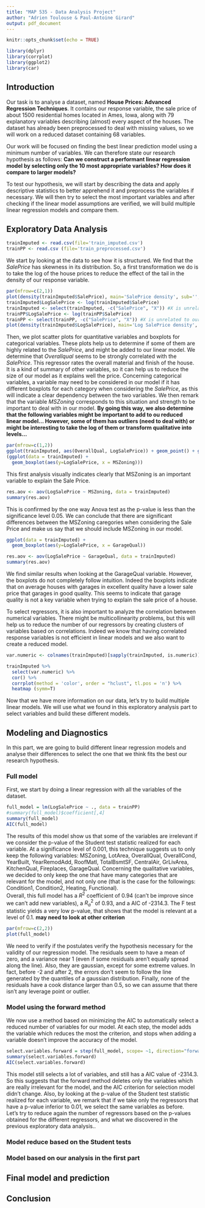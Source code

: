 ```yaml
---
title: "MAP 535 - Data Analysis Project"
author: "Adrien Toulouse & Paul-Antoine Girard"
output: pdf_document
---
```


```r
knitr::opts_chunk$set(echo = TRUE)
```

```r
library(dplyr)
library(corrplot)
library(ggplot2)
library(car)
```

## Introduction

Our task is to analyse a dataset, named **House Prices: Advanced Regression Techniques**. It contains our response variable, the sale price of about 1500 residential homes located in Ames, Iowa, along with 79 explanatory variables describing (almost) every aspect of the houses. The dataset has already been preprocessed to deal with missing values, so we will work on a reduced dataset containing 68 variables.

Our work will be focused on finding the best linear prediction model using a minimum number of variables. We can therefore state our research hypothesis as follows: **Can we construct a performant linear regression model by selecting only the 10 most appropriate variables? How does it compare to larger models?** 

To test our hypothesis, we will start by describing the data and apply descriptive statistics to better apprehend it and preprocess the variables if necessary. We will then try to select the most important variables and after checking if the linear model assumptions are verified, we will build multiple linear regression models and compare them.


## Exploratory Data Analysis

```r
trainImputed <- read.csv(file='train_imputed.csv')
trainPP <- read.csv (file='train_preprocessed.csv')
```

We start by looking at the data to see how it is structured. We find that the *SalePrice* has skewness in its distribution. So, a first transformation we do is to take the log of the house prices to reduce the effect of the tail in the density of our response variable.

```r
par(mfrow=c(2,1)) 
plot(density(trainImputed$SalePrice), main='SalePrice density', sub='', xlab='', ylab='')
trainImputed$LogSalePrice <- log(trainImputed$SalePrice)
trainImputed <- select(trainImputed, -c("SalePrice", "X")) #X is unrelated to our study
trainPP$LogSalePrice <- log(trainPP$SalePrice)
trainPP <- select(trainPP, -c("SalePrice", "X")) #X is unrelated to our study
plot(density(trainImputed$LogSalePrice), main='Log SalePrice density', sub='', xlab='', ylab='')
```

Then, we plot scatter plots for quantitative variables and boxplots for categorical variables. These plots help us to determine if some of them are highly related to the *SalePrice*, and might be added to our linear model. We determine that *Overallqual* seems to be strongly correlated with the *SalePrice*. This regressor rates the overall material and finish of the house. It is a kind of summary of other variables, so it can help us to reduce the size of our model as it explains well the price. Concerning categorical variables, a variable may need to be considered in our model if it has different boxplots for each category when considering the *SalePrice*, as this will indicate a clear dependency between the two variables. We then remark that the variable *MSZoning* corresponds to this situation and strength to be important to deal with in our model.
**By going this way, we also determine that the following variables might be important to add to ou reduced linear model... However, some of them has outliers (need to deal with) or might be interesting to take the log of them or transform qualitative into levels...**
```r
par(mfrow=c(1,2)) 
ggplot(trainImputed, aes(OverallQual, LogSalePrice)) + geom_point() + geom_smooth()
(ggplot(data = trainImputed) + 
  geom_boxplot(aes(y=LogSalePrice, x = MSZoning)))
```


This first analysis visually indicates clearly that MSZoning is an important variable to explain the Sale Price.
```r
res.aov <- aov(LogSalePrice ~ MSZoning, data = trainImputed)
summary(res.aov)
```

This is confirmed by the one way Anova test as the p-value is less than the significance level 0.05. We can conclude that there are significant differences between the MSZoning caregories when considering the Sale Price and make us say that we should include MSZoning in our model.
```r
ggplot(data = trainImputed) + 
  geom_boxplot(aes(y=LogSalePrice, x = GarageQual))
```

```r
res.aov <- aov(LogSalePrice ~ GarageQual, data = trainImputed)
summary(res.aov)
```

We find similar results when looking at the GarageQual variable. However, the boxplots do not completely follow intuition. Indeed the boxplots indicate that on average houses with garages in excellent quality have a lower sale price that garages in good quality. This seems to indicate that garage quality is not a key variable when trying to explain the sale price of a house.


To select regressors, it is also important to analyze the correlation between numerical variables. There might be multicollinearity problems, but this will help us to reduce the number of our regressors by creating clusters of variables based on correlations. Indeed we know that having correlated response variables is not efficient in linear models and we also want to create a reduced model.  

```r
var.numeric <- colnames(trainImputed)[sapply(trainImputed, is.numeric)]

trainImputed %>%
  select(var.numeric) %>%
  cor() %>%
  corrplot(method = 'color', order = "hclust", tl.pos = 'n') %>%
  heatmap (symm=T)
```

Now that we have more information on our data, let's try to build multiple linear models. We will use what we found in this exploratory analysis part to select variables and build these different models. 

## Modeling and Diagnostics

In this part, we are going to build different linear regression models and analyse their differences to select the one that we think fits the best our research hypothesis.

### Full model
First, we start by doing a linear regression with all the variables of the dataset. 

```r
full_model = lm(LogSalePrice ~ ., data = trainPP)
#summary(full_model)$coefficient[,4]
summary(full_model)
AIC(full_model)
```

The results of this model show us that some of the variables are irrelevant if we consider the p-value of the Student test statistic realized for each variable. At a significance level of 0.001, this technique suggests us to only keep the following variables: MSZoning, LotArea, OverallQual, OverallCond, YearBuilt, YearRemodAdd, RoofMatl, TotalBsmtSF, CentralAir, GrLivArea, KitchenQual, Fireplaces, GarageQual. Concerning the qualitative variables, we decided to only keep the one that have many categories that are relevant for the model, and not only one (that is the case for the followings: Condition1, Condition2, Heating, Functional).  
Overall, this full model has a $R^2$ coefficient of 0.94 (can't be improve since we can't add new variables), a $R^2_a$ of 0.93, and a AIC of -2314.3. The F test statistic yields a very low p-value, that shows that the model is relevant at a level of 0.1.
**may need to look at other criterion**

```r
par(mfrow=c(2,2))
plot(full_model)
```

We need to verify if the postulates verify the hypothesis necessary for the validity of our regression model. The residuals seem to have a mean of zero, and a variance near 1 (even if some residuals aren't equally spread along the line). Also, they are gaussian, except for some extreme values. In fact, before -2 and after 2, the errors don't seem to follow the line generated by the quantiles of a gaussian distribution. Finally, none of the residuals have a cook distance larger than 0.5, so we can assume that there isn't any leverage point or outlier.

### Model using the forward method

We now use a method based on minimizing the AIC to automatically select a reduced number of variables for our model. At each step, the model adds the variable which reduces the most the criterion, and stops when adding a variable doesn't improve the accuracy of the model.

```r
select.variables.forward = step(full_model, scope= ~1, direction="forward", trace=FALSE) 
summary(select.variables.forward)
AIC(select.variables.forward)
```

This model still selects a lot of variables, and still has a AIC value of -2314.3. So this suggests that the forward method deletes only the variables which are really irrelevant for the model, and the AIC criterion for selection model didn't change. Also, by looking at the p-value of the Student test statistic realized for each variable, we remark that if we take only the regressors that have a p-value inferior to 0.01, we select the same variables as before.  
Let's try to reduce again the number of regressors based on the p-values obtained for the different regressors, and what we discovered in the previous exploratory data analysis..

### Model reduce based on the Student tests

### Model based on our analysis in the first part


## Final model and prediction



## Conclusion


